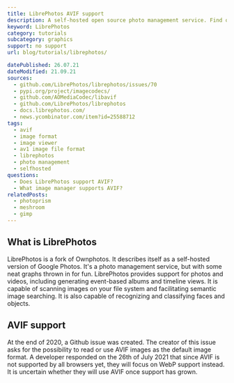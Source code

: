 ```yaml
---
title: LibrePhotos AVIF support
description: A self-hosted open source photo management service. Find out if LibrePhotos supports AVIF.
keyword: LibrePhotos
category: tutorials
subcategory: graphics
support: no support
url: blog/tutorials/librephotos/

datePublished: 26.07.21
dateModified: 21.09.21
sources:
  - github.com/LibrePhotos/librephotos/issues/70
  - pypi.org/project/imagecodecs/
  - github.com/AOMediaCodec/libavif
  - github.com/LibrePhotos/librephotos
  - docs.librephotos.com/
  - news.ycombinator.com/item?id=25588712
tags:
  - avif
  - image format
  - image viewer
  - av1 image file format
  - librephotos
  - photo management
  - selfhosted
questions:
  - Does LibrePhotos support AVIF?
  - What image manager supports AVIF?
relatedPosts:
  - photoprism
  - meshroom
  - gimp
---
```


## What is LibrePhotos

LibrePhotos is a fork of Ownphotos. It describes itself as a self-hosted version of Google Photos. It's a photo management service, but with some neat graphs thrown in for fun. LibrePhotos provides support for photos and videos, including generating event-based albums and timeline views. It is capable of scanning images on your file system and facilitating semantic image searching. It is also capable of recognizing and classifying faces and objects.

## AVIF support

At the end of 2020, a Github issue was created. The creator of this issue asks for the possibility to read or use AVIF images as the default image format. A developer responded on the 26th of July 2021 that since AVIF is not supported by all browsers yet, they will focus on WebP support instead. It is uncertain whether they will use AVIF once support has grown.
